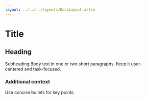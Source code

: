 ```yaml
---
layout: ../../../layouts/DocsLayout.astro
---
```


# Title
## Heading
Subheading
Body text in one or two short paragraphs. Keep it user-centered and task-focused.

### Additional context
Use concise bullets for key points.
